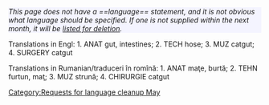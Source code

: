 <div class="boilerplate metadata" id="nolanguage" style="background-color: #f4f4ff;">''This page does not have a ==language== statement, and it is not obvious what language should be specified. If one is not supplied within the next month, it will be [[Wiktionary:Requests for deletion|listed for deletion]].''</div>[[Category:Requests for language cleanup May]]

Translations in Engl: 1. ANAT gut, intestines; 2. TECH hose; 3. MUZ catgut; 4. SURGERY catgut

Translations in Rumanian/traduceri în romînă: 1. ANAT maţe, burtă; 2. TEHN furtun, maţ; 3. MUZ strună; 4. CHIRURGIE catgut